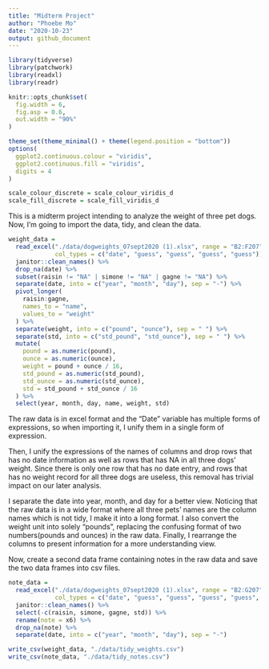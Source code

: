 ```yaml
---
title: "Midterm Project"
author: "Phoebe Mo"
date: "2020-10-23"
output: github_document
---
```


```r
library(tidyverse)
library(patchwork)
library(readxl)
library(readr)

knitr::opts_chunk$set(
  fig.width = 6,
  fig.asp = 0.6,
  out.width = "90%"
)

theme_set(theme_minimal() + theme(legend.position = "bottom"))
options(
  ggplot2.continuous.colour = "viridis",
  ggplot2.continuous.fill = "viridis",
  digits = 4
)

scale_colour_discrete = scale_colour_viridis_d
scale_fill_discrete = scale_fill_viridis_d
```

This is a midterm project intending to analyze the weight of three pet dogs. Now,
I'm going to import the data, tidy, and clean the data.

```r
weight_data = 
  read_excel("./data/dogweights_07sept2020 (1).xlsx", range = "B2:F207",
             col_types = c("date", "guess", "guess", "guess", "guess")) %>%
  janitor::clean_names() %>%
  drop_na(date) %>%
  subset(raisin != "NA" | simone != "NA" | gagne != "NA") %>%
  separate(date, into = c("year", "month", "day"), sep = "-") %>%
  pivot_longer(
    raisin:gagne,
    names_to = "name",
    values_to = "weight"
  ) %>%
  separate(weight, into = c("pound", "ounce"), sep = " ") %>%
  separate(std, into = c("std_pound", "std_ounce"), sep = " ") %>%
  mutate(
    pound = as.numeric(pound),
    ounce = as.numeric(ounce),
    weight = pound + ounce / 16,
    std_pound = as.numeric(std_pound),
    std_ounce = as.numeric(std_ounce),
    std = std_pound + std_ounce / 16
  ) %>%
  select(year, month, day, name, weight, std)
```

The raw data is in excel format and the "Date" variable has multiple forms of expressions, so when importing it, I unify them in a single form of expression.

Then, I unify the expressions of the names of columns and drop rows that has no date information as well as rows that has NA in all three dogs' weight. Since there is only one row that has no date entry, and rows that has no weight record for all three dogs are useless, this removal has trivial impact on our later analysis.

I separate the date into year, month, and day for a better view. Noticing that the raw data is in a wide format where all three pets' names are the column names which is not tidy, I make it into a long format. I also convert the weight unit into solely "pounds", replacing the confusing format of two numbers(pounds and ounces) in the raw data. Finally, I rearrange the columns to present information for a more understanding view.

Now, create a second data frame containing notes in the raw data and save the two data frames into csv files.
```r
note_data = 
  read_excel("./data/dogweights_07sept2020 (1).xlsx", range = "B2:G207",
             col_types = c("date", "guess", "guess", "guess", "guess", "guess")) %>%
  janitor::clean_names() %>%
  select(-c(raisin, simone, gagne, std)) %>%
  rename(note = x6) %>%
  drop_na(note) %>%
  separate(date, into = c("year", "month", "day"), sep = "-")

write_csv(weight_data, "./data/tidy_weights.csv")
write_csv(note_data, "./data/tidy_notes.csv")
```

